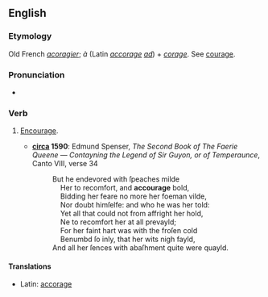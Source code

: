 ==English==

===Etymology===
Old French ''[[acoragier]]''; ''à'' (Latin ''[[accorage]]'' ''[[ad]]'') + ''[[corage]]''. See [[courage]].

===Pronunciation===
* {{IPA|/əˈkuːɹɪʤ/}}
{{rfap}}

===Verb===
{{en-verb|accourag|ed}}

# {{obsolete}} [[encourage|Encourage]].
#*'''[[circa]] 1590''': Edmund Spenser, ''The Second Book of The Faerie Queene — Contayning the Legend of Sir Guyon, or of Temperaunce'', Canto VIII, verse 34
#*:But he endevored with ſpeaches milde <br>
#*:&nbsp; &nbsp; Her to recomfort, and '''accourage''' bold, <br>
#*:&nbsp; &nbsp; Bidding her feare no more her foeman vilde, <br>
#*:&nbsp; &nbsp; Nor doubt himſelfe: and who he was her told: <br>
#*:&nbsp; &nbsp; Yet all that could not from affright her hold, <br>
#*:&nbsp; &nbsp; Ne to recomfort her at all prevayld; <br>
#*:&nbsp; &nbsp; For her faint hart was with the froſen cold <br>
#*:&nbsp; &nbsp; Benumbd ſo inly, that her wits nigh fayld, <br>
#*:And all her ſences with abaſhment quite were quayld.

====Translations====
{{trans-top|encourage}}
*Latin: [[accorage]]
{{trans-mid}}
{{trans-bottom}}